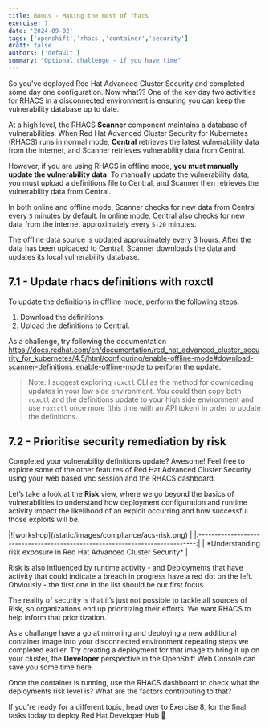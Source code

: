 ```yaml
---
title: Bonus - Making the most of rhacs
exercise: 7
date: '2024-09-02'
tags: ['openshift','rhacs','container','security']
draft: false
authors: ['default']
summary: "Optional challenge - if you have time"
---
```


So you've deployed Red Hat Advanced Cluster Security and completed some day one configuration. Now what?? One of the key day two activities for RHACS in a disconnected environment is ensuring you can keep the vulnerability database up to date.

At a high level, the RHACS **Scanner** component maintains a database of vulnerabilities. When Red Hat Advanced Cluster Security for Kubernetes (RHACS) runs in normal mode, **Central** retrieves the latest vulnerability data from the internet, and Scanner retrieves vulnerability data from Central.

However, if you are using RHACS in offline mode, **you must manually update the vulnerability data**. To manually update the vulnerability data, you must upload a definitions file to Central, and Scanner then retrieves the vulnerability data from Central.

In both online and offline mode, Scanner checks for new data from Central every `5` minutes by default. In online mode, Central also checks for new data from the internet approximately every `5-20` minutes.

The offline data source is updated approximately every 3 hours. After the data has been uploaded to Central, Scanner downloads the data and updates its local vulnerability database.


## 7.1 - Update rhacs definitions with roxctl

To update the definitions in offline mode, perform the following steps:

1. Download the definitions.
2. Upload the definitions to Central. 

As a challenge, try following the documentation https://docs.redhat.com/en/documentation/red_hat_advanced_cluster_security_for_kubernetes/4.5/html/configuring/enable-offline-mode#download-scanner-definitions_enable-offline-mode to perform the update.

> Note: I suggest exploring `roxctl` CLI as the method for downloading updates in your low side environment. You could then copy both `roxctl` and the definitions update to your high side environment and use `roxtctl` once more (this time with an API token) in order to update the definitions.


## 7.2 - Prioritise security remediation by risk

Completed your vulnerability definitions update? Awesome! Feel free to explore some of the other features of Red Hat Advanced Cluster Security using your web based vnc session and the RHACS dashboard.

Let’s take a look at the **Risk** view, where we go beyond the basics of vulnerabilities to understand how deployment configuration and runtime activity impact the likelihood of an exploit occurring and how successful those exploits will be.

<Zoom>
|![workshop](/static/images/compliance/acs-risk.png)                            |
|:-----------------------------------------------------------------------------:|
| *Understanding risk exposure in Red Hat Advanced Cluster Security*            |
</Zoom>

Risk is also influenced by runtime activity - and Deployments that have activity that could indicate a breach in progress have a red dot on the left. Obviously - the first one in the list should be our first focus.

The reality of security is that it’s just not possible to tackle all sources of Risk, so organizations end up prioritizing their efforts. We want RHACS to help inform that prioritization.

As a challange have a go at mirroring and deploying a new additional container image into your disconnected environment repeating steps we completed earlier. Try creating a deployment for that image to bring it up on your cluster, the **Developer** perspective in the OpenShift Web Console can save you some time here.

Once the container is running, use the RHACS dashboard to check what the deployments risk level is? What are the factors contributing to that?

If you're ready for a different topic, head over to Exercise 8, for the final tasks today to deploy Red Hat Developer Hub 🙂
